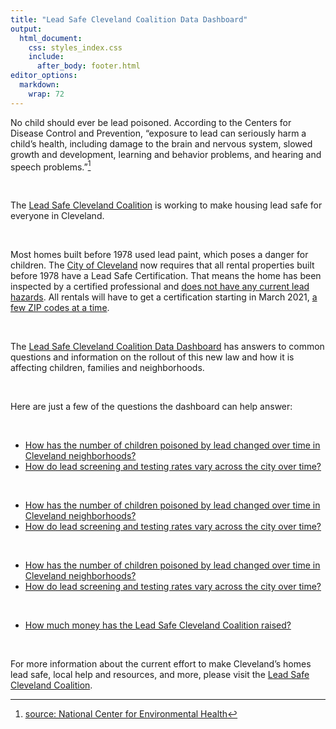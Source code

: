 ```yaml
---
title: "Lead Safe Cleveland Coalition Data Dashboard"
output: 
  html_document: 
    css: styles_index.css
    include: 
      after_body: footer.html
editor_options: 
  markdown: 
    wrap: 72
---
```




No child should ever be lead poisoned. According to the Centers for Disease Control and Prevention, "exposure to lead can seriously harm a child’s health, including damage to the brain and nervous system, slowed growth and development, learning and behavior problems, and hearing and speech problems."^[[source: National Center for Environmental Health](https://www.cdc.gov/nceh/features/leadpoisoning/index.html#:~:text=Exposure%20to%20lead%20can%20seriously,in%20children%20has%20been%20identified.)]

<br>

The [Lead Safe Cleveland Coalition](https://leadsafecle.org) is working to make housing lead safe for everyone in Cleveland. 

<br>

Most homes built before 1978 used lead paint, which poses a danger for children. The [City of Cleveland](https://cityofcleveland.legistar.com/LegislationDetail.aspx?ID=3971384&GUID=55AA3B1D-224B-41FD-B228-FC528D10269C&Options=ID%7CText%7C&Search=lead) now requires that all rental properties built before 1978 have a Lead Safe Certification. That means the home has been inspected by a certified professional and [does not have any current lead hazards](https://leadsafecle.org/6steps). All rentals will have to get a certification starting in March 2021, [a few ZIP codes at a time](https://leadsafecle.org/zip-code-groupings).

<br>

The [Lead Safe Cleveland Coalition Data Dashboard](https://cwru-urb-pov.shinyapps.io/lead_flexdashboard_blank_3_30_2021/) has answers to common questions and information on the rollout of this new law and how it is affecting children, families and neighborhoods. 

<br>

Here are just a few of the questions the dashboard can help answer:

<br>


<div class="card" style="width: 50 rem;">
  <ul class="list-group list-group-flush">
    <li class="list-group-item" id="q1"><a href="https://cwru-urb-pov.shinyapps.io/lead_flexdashboard_blank_3_30_2021/#section-baseline">How has the number of children poisoned by lead changed over time in Cleveland neighborhoods?</a></li>
     <li class="list-group-item" id="q2"><a href="https://cwru-urb-pov.shinyapps.io/lead_flexdashboard_blank_3_30_2021/#section-implementation-and-monitoring">How do lead screening and testing rates vary across the city over time?</a></li>
     </ul>
</div>

<br>


<div class="card" style="width: 50 rem;">
  <ul class="list-group list-group-flush">
    <li class="list-group-item" id="q3"><a href="https://cwru-urb-pov.shinyapps.io/lead_flexdashboard_blank_3_30_2021/#section-baseline">How has the number of children poisoned by lead changed over time in Cleveland neighborhoods?</a></li>
     <li class="list-group-item" id="q4"><a href="https://cwru-urb-pov.shinyapps.io/lead_flexdashboard_blank_3_30_2021/#section-implementation-and-monitoring">How do lead screening and testing rates vary across the city over time?</a></li>
     </ul>
</div>

<br>

<div class="card" style="width: 50 rem;">
  <ul class="list-group list-group-flush">
    <li class="list-group-item" id="q5"><a href="https://cwru-urb-pov.shinyapps.io/lead_flexdashboard_blank_3_30_2021/#section-baseline">How has the number of children poisoned by lead changed over time in Cleveland neighborhoods?</a></li>
     <li class="list-group-item" id="q6"><a href="https://cwru-urb-pov.shinyapps.io/lead_flexdashboard_blank_3_30_2021/#section-implementation-and-monitoring">How do lead screening and testing rates vary across the city over time?</a></li>
     </ul>
</div>

<br>


<div class="card" style="width: 50 rem;">
  <ul class="list-group list-group-flush">
    <li class="list-group-item" id="q7"><a href="https://cwru-urb-pov.shinyapps.io/lead_flexdashboard_blank_3_30_2021/#section-development-advocacy">How much money has the Lead Safe Cleveland Coalition raised?</a></li>
</div>

<br>

For more information about the current effort to make Cleveland's homes lead safe, local help and resources, and more, please visit the [Lead Safe Cleveland Coalition](https://leadsafecle.org).




